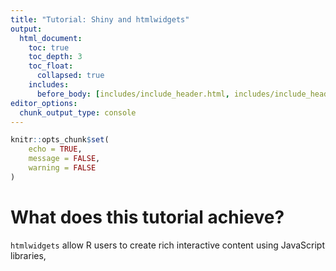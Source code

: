 ```yaml
---
title: "Tutorial: Shiny and htmlwidgets"
output:
  html_document:
    toc: true
    toc_depth: 3
    toc_float:
      collapsed: true
    includes:
      before_body: [includes/include_header.html, includes/include_header_navpage.html]
editor_options: 
  chunk_output_type: console
---
```


```r
knitr::opts_chunk$set(
	echo = TRUE,
	message = FALSE,
	warning = FALSE
)
```

# What does this tutorial achieve?

`htmlwidgets` allow R users to create rich interactive content using JavaScript libraries, 
